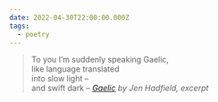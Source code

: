 ```yaml
---
date: 2022-04-30T22:00:00.000Z
tags:
  - poetry
---
```

> To you I’m suddenly speaking Gaelic,<br/>
> like language translated<br/>
> into slow light –<br/>
> and swift dark –
> <cite><i>[Gaelic](https://poems.com/poem/gaelic/)</i> by Jen Hadfield, excerpt</cite>
